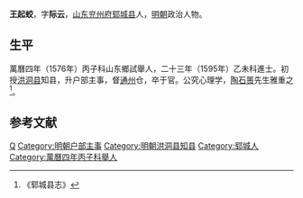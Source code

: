 '''王起蛟'''，字'''际云'''，[[山东|山东]][[兖州府|兖州府]][[郓城县|郓城县]]人，[[明朝|明朝]]政治人物。

== 生平 ==
萬曆四年（1576年）丙子科山东鄉試舉人，二十三年（1595年）乙未科進士。初授[[洪洞县|洪洞县]]知县，升户部主事，督[[通州|通州]]仓，卒于官。公究心理学，[[陶望龄|陶石篑]]先生雅重之<ref>《郓城县志》</ref>。

==参考文献==
{{reflist}}

{{明朝官员小作品}}
{{萬曆二十三年乙未科殿試金榜}}
{{DEFAULTSORT:Wang王}}
[[Category:王姓|Q]]
[[Category:明朝户部主事|Category:明朝户部主事]]
[[Category:明朝洪洞县知县|Category:明朝洪洞县知县]]
[[Category:郓城人|Category:郓城人]]
[[Category:萬曆四年丙子科舉人|Category:萬曆四年丙子科舉人]]